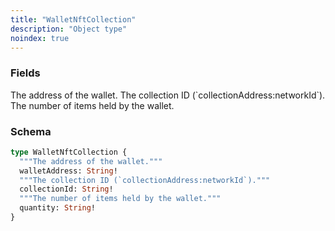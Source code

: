 ```yaml
---
title: "WalletNftCollection"
description: "Object type"
noindex: true
---
```


### Fields

<ResponseField name="walletAddress" type="String!" required>
  The address of the wallet.
</ResponseField>

<ResponseField name="collectionId" type="String!" required>
  The collection ID (`collectionAddress:networkId`).
</ResponseField>

<ResponseField name="quantity" type="String!" required>
  The number of items held by the wallet.
</ResponseField>

### Schema


```graphql 
type WalletNftCollection {
  """The address of the wallet."""
  walletAddress: String!
  """The collection ID (`collectionAddress:networkId`)."""
  collectionId: String!
  """The number of items held by the wallet."""
  quantity: String!
}
```
